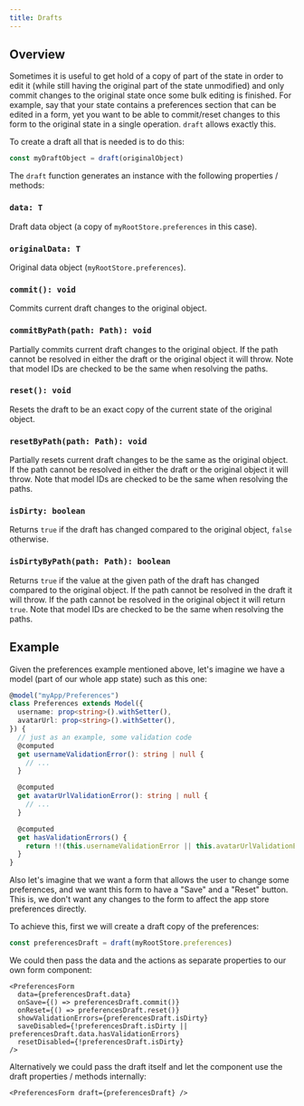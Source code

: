 ```yaml
---
title: Drafts
---
```


## Overview

Sometimes it is useful to get hold of a copy of part of the state in order to edit it (while still having the original part of the state unmodified) and only commit changes to the original state once some bulk editing is finished. For example, say that your state contains a preferences section that can be edited in a form, yet you want to be able to commit/reset changes to this form to the original state in a single operation. `draft` allows exactly this.

To create a draft all that is needed is to do this:

```ts
const myDraftObject = draft(originalObject)
```

The `draft` function generates an instance with the following properties / methods:

### `data: T`

Draft data object (a copy of `myRootStore.preferences` in this case).

### `originalData: T`

Original data object (`myRootStore.preferences`).

### `commit(): void`

Commits current draft changes to the original object.

### `commitByPath(path: Path): void`

Partially commits current draft changes to the original object.
If the path cannot be resolved in either the draft or the original object it will throw.
Note that model IDs are checked to be the same when resolving the paths.

### `reset(): void`

Resets the draft to be an exact copy of the current state of the original object.

### `resetByPath(path: Path): void`

Partially resets current draft changes to be the same as the original object.
If the path cannot be resolved in either the draft or the original object it will throw.
Note that model IDs are checked to be the same when resolving the paths.

### `isDirty: boolean`

Returns `true` if the draft has changed compared to the original object, `false` otherwise.

### `isDirtyByPath(path: Path): boolean`

Returns `true` if the value at the given path of the draft has changed compared to the original object.
If the path cannot be resolved in the draft it will throw.
If the path cannot be resolved in the original object it will return `true`.
Note that model IDs are checked to be the same when resolving the paths.

## Example

Given the preferences example mentioned above, let's imagine we have a model (part of our whole app state) such as this one:

```ts
@model("myApp/Preferences")
class Preferences extends Model({
  username: prop<string>().withSetter(),
  avatarUrl: prop<string>().withSetter(),
}) {
  // just as an example, some validation code
  @computed
  get usernameValidationError(): string | null {
    // ...
  }

  @computed
  get avatarUrlValidationError(): string | null {
    // ...
  }

  @computed
  get hasValidationErrors() {
    return !!(this.usernameValidationError || this.avatarUrlValidationError)
  }
}
```

Also let's imagine that we want a form that allows the user to change some preferences, and we want this form to have a "Save" and a "Reset" button. This is, we don't want any changes to the form to affect the app store preferences directly.

To achieve this, first we will create a draft copy of the preferences:

```ts
const preferencesDraft = draft(myRootStore.preferences)
```

We could then pass the data and the actions as separate properties to our own form component:

```tsx
<PreferencesForm
  data={preferencesDraft.data}
  onSave={() => preferencesDraft.commit()}
  onReset={() => preferencesDraft.reset()}
  showValidationErrors={preferencesDraft.isDirty}
  saveDisabled={!preferencesDraft.isDirty || preferencesDraft.data.hasValidationErrors}
  resetDisabled={!preferencesDraft.isDirty}
/>
```

Alternatively we could pass the draft itself and let the component use the draft properties / methods internally:

```tsx
<PreferencesForm draft={preferencesDraft} />
```
